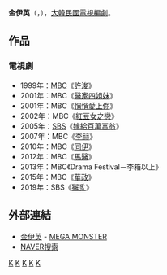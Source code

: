 {{藝人
| 姓名     = 金伊英
| 類型     = 編劇
| 圖片     = 
| 圖片尺寸 = 
| 圖片簡介 = 
| 原名     = 
| 外文名   = {{lang|ko|김이영}}
| 外文     = ko
| 羅馬拼音 = 
| 英文名   = 
| 綽號     = 
| 其他藝名 = 
| 國籍     = {{KOR}}
| 民族     = 
| 籍貫     = 
| 出生日期 = {{birth year and age|1975}}
| 出生地點 = {{KOR}}[[首爾特別市|首爾特別市]]
| 職業     = [[編劇|編劇]]、[[作家|作家]]
| 語言     = [[韓语|韓语]]
| 教育程度 = [[成均館大學|成均館大學]]歷史教育系學士
| 出身地   = 
| 出道作   = 
| 出道日期 = 
| 代表作   = 
| 活躍年代 = 
| 經紀公司 = [[Kakao_M|MEGA MONSTER]] (2019年 - )
}}

'''金伊英'''（{{lang-ko|'''김이영'''}}，{{bd|1975年}}），[[大韓民國|大韓民國]][[電視劇|電視]][[編劇|編劇]]。
== 作品 ==
=== 電視劇 ===
*1999年：[[文化廣播_(韓國)|MBC]]《[[醫道|許浚]]》
*2001年：MBC《[[醫家四姐妹|醫家四姐妹]]》
*2001年：MBC《[[悄悄愛上你|悄悄愛上你]]》
*2002年：MBC《[[紅豆女之戀|紅豆女之戀]]》
*2005年：[[SBS_(韓國)|SBS]]《[[嫁給百萬富翁|嫁給百萬富翁]]》
*2007年：MBC《[[李祘_(電視劇)|李祘]]》
*2010年：MBC《[[同伊|同伊]]》
*2012年：MBC《[[馬醫|馬醫]]》
*2013年：MBC《Drama Festival－李箱以上》
*2015年：MBC《[[華政|華政]]》
*2019年：SBS《[[獬豸_(電視劇)|獬豸]]》

== 外部連結 ==
*[http://megamon.co.kr/author_kyy.html 金伊英] - [[Kakao_M|MEGA MONSTER]] {{ko}}
*[http://search.naver.com/search.naver?where=nexearch&query=%EA%B9%80%EC%9D%B4%EC%98%81&sm=top_hty&fbm=0&ie=utf8 NAVER搜索] {{Wayback|url=http://search.naver.com/search.naver?where=nexearch&query=%EA%B9%80%EC%9D%B4%EC%98%81&sm=top_hty&fbm=0&ie=utf8 |date=20190701010029 }}{{ko}}

{{MEGA MONSTER}}
{{金鐘學製作公司}}

[[Category:韓國編劇|K]]
[[Category:韓國女性作家|K]]
[[Category:成均館大學校友|K]]
[[Category:首爾特別市出身人物|K]]
[[Category:金姓|K]]